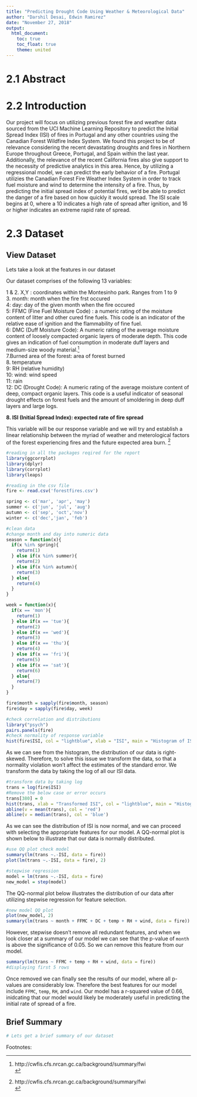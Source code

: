 ```yaml
---
title: "Predicting Drought Code Using Weather & Meteorological Data"
author: "Darshil Desai, Edwin Ramirez"
date: "November 27, 2018"
output: 
  html_document:
    toc: true
    toc_float: true
    theme: united
---
```


# 2.1 Abstract

# 2.2 Introduction
Our project will focus on utilizing previous forest fire and weather data sourced from the UCI Machine Learning Repository to predict the Initial Spread Index (ISI) of fires in Portugal and any other countries using the Canadian Forest Wildfire Index System. We found this project to be of relevance considering the recent devastating droughts and fires in Northern Europe throughout Greece, Portugal, and Spain within the last year. Additionally, the relevance of the recent California fires also give support to the necessity of predictive analytics in this area. Hence, by utilizing a regressional model, we can predict the early behavior of a fire. Portugal utilizies the Canadian Forest Fire Weather Index System in order to track fuel moisture and wind to determine the intensity of a fire. Thus, by predicting the initial spread index of potential fires, we'd be able to predict the danger of a fire based on how quickly it would spread. The ISI scale begins at 0, where a 10 indicates a high rate of spread after ignition, and 16 or higher indicates an extreme rapid rate of spread.   

# 2.3 Dataset {.tabset}

## View Dataset

Lets take a look at the features in our dataset

Our dataset comprises of the following 13 variables: 

1 & 2. X,Y : coordinates within the Montesinho park. Ranges from 1 to 9 <br>
3. month: month when the fire frst occured <br>
4: day: day of the given month when the fire occured <br>
5: FFMC (Fine Fuel Moisture Code) : a numeric rating of the moisture content of litter and other cured fine fuels. This code is an indicator of the relative ease of ignition and the flammability of fine fuel. <br>
6: DMC (Duff Moisture Code): A numeric rating of the average moisture content of loosely compacted organic layers of moderate depth. This code gives an indication of fuel consumption in moderate duff layers and medium-size woody material.[^1] <br>
7.Burned area of the forest: area of forest burned  <br>
8. temperature <br>
9: RH (relative humidity) <br>
10: wind: wind speed <br>
11: rain <br>
12: DC (Drought Code):  A numeric rating of the average moisture content of deep, compact organic layers. This code is a useful indicator of seasonal drought effects on forest fuels and the amount of smoldering in deep duff layers and large logs. <br>

**8. ISI (Initial Spread Index): expected rate of fire spread** <br>

  This variable will be our response variable and we will try and establish a linear relationship between the myriad of weather and meterological factors of the forest experiencing fires and the future expected area burn. [^2]

``` r
#reading in all the packages reqired for the report
library(ggcorrplot)
library(dplyr)
library(corrplot)
library(leaps)

#reading in the csv file
fire <- read.csv('forestfires.csv') 

```


```r
spring <- c('mar', 'apr', 'may')
summer <- c('jun', 'jul', 'aug')
autumn <- c('sep', 'oct','nov')
winter <- c('dec','jan', 'feb')

#clean data
#change month and day into numeric data
season = function(x){
  if(x %in% spring){
    return(1)
  } else if(x %in% summer){
    return(2)
  } else if(x %in% autumn){
    return(3)
  } else{
    return(4)
  }
}

week = function(x){
  if(x == 'mon'){
    return(1)
  } else if(x == 'tue'){
    return(2)
  } else if(x == 'wed'){
    return(3)
  } else if(x == 'thu'){
    return(4)
  } else if(x == 'fri'){
    return(5)
  } else if(x == 'sat'){
    return(6)
  } else{
    return(7)
  }
}

fire$month = sapply(fire$month, season)
fire$day = sapply(fire$day, week)
```


```r
#check correlation and distributions
library("psych")
pairs.panels(fire)
#check normality of response variable
hist(fire$ISI, col = "lightblue", xlab = "ISI", main = "Histogram of ISI")
```
As we can see from the histogram, the distribution of our data is right-skewed. Therefore, to solve this issue we transform the data, so that a normality violation won't affect the estimates of the standard error. We transform the data by taking the log of all our ISI data.  


```r
#transform data by taking log
trans = log(fire$ISI)
#Remove the below case or error occurs
trans[380] = 0
hist(trans, xlab = "Transformed ISI", col = "lightblue", main = "Histogram of ISI Transformed")
abline(v = mean(trans), col = 'red')
abline(v = median(trans), col = 'blue')
```

As we can see the distribution of ISI is now normal, and we can proceed with selecting the appropriate features for our model. A QQ-normal plot is shown below to illustrate that our data is normally distributed.  

```r
#use QQ plot check model
summary(lm(trans ~.-ISI, data = fire))
plot(lm(trans ~.-ISI, data = fire), 2)

```



```r
#stepwise regression
model = lm(trans ~.-ISI, data = fire)
new_model = step(model)
```

The QQ-normal plot below illustrates the distribution of our data after utilizing stepwise regression for feature selection. 
```r
#new model QQ plot
plot(new_model, 2)
summary(lm(trans ~ month + FFMC + DC + temp + RH + wind, data = fire))
```

However, stepwise doesn't remove all redundant features, and when we look closer at a summary of our model we can see that the p-value of `month` is above the significance of 0.05. So we can remove this feature from our model.

```r
summary(lm(trans ~ FFMC + temp + RH + wind, data = fire))
#displaying first 5 rows
```
 Once removed we can finally see the results of our model, where all p-values are considerably low. Therefore the best features for our model include `FFMC`, `temp`, `RH`, and `wind`. Our model has a r-squared value of 0.66, inidcating that our model would likely be moderately useful in predicting the initial rate of spread of a fire.   
 

## Brief Summary 
``` r
# Lets get a brief summary of our dataset
```


Footnotes: 

[^1]: http://cwfis.cfs.nrcan.gc.ca/background/summary/fwi <br>
[^2]: http://cwfis.cfs.nrcan.gc.ca/background/summary/fwi <br>
[^3]: https://www.iafss.org/publications/aofst/1/77/view/aofst_1-77.pdf <br>
[^4]: https://cfs.nrcan.gc.ca/publications/download-pdf/28538 <br>
[^5]: https://www.bbc.com/news/world-europe-45070498 <br>





